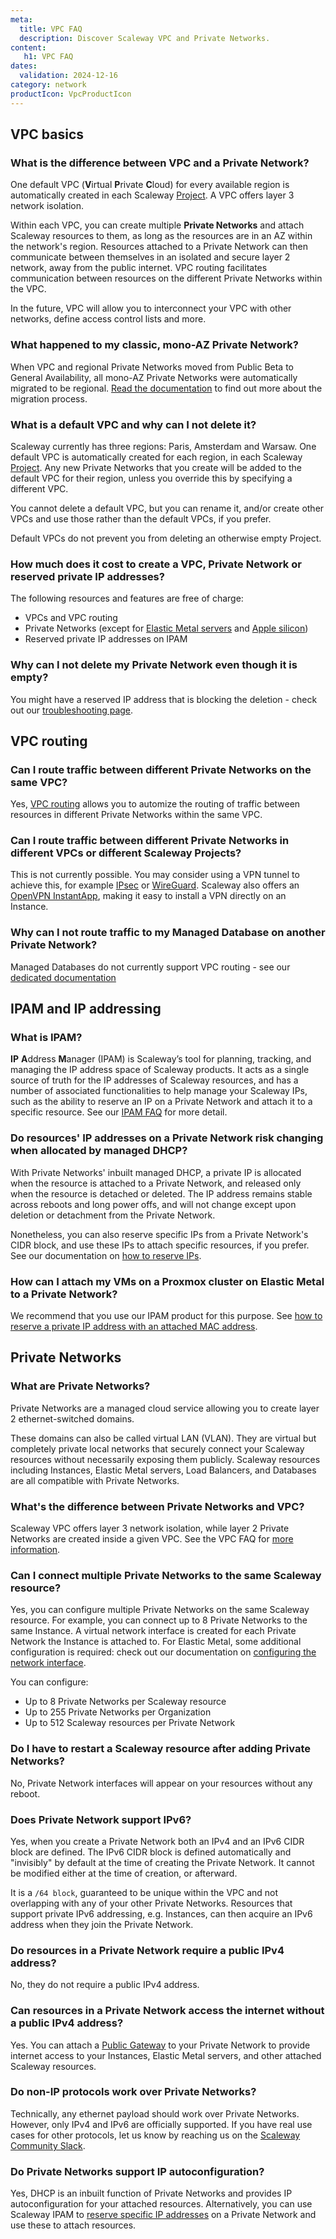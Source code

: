 ```yaml
---
meta:
  title: VPC FAQ
  description: Discover Scaleway VPC and Private Networks.
content:
   h1: VPC FAQ
dates:
  validation: 2024-12-16
category: network
productIcon: VpcProductIcon
---
```


## VPC basics

### What is the difference between VPC and a Private Network?

One default VPC (**V**irtual **P**rivate **C**loud) for every available region is automatically created in each Scaleway [Project](/organizations-and-projects/concepts/#project). A VPC offers layer 3 network isolation.

Within each VPC, you can create multiple **Private Networks** and attach Scaleway resources to them, as long as the resources are in an AZ within the network's region. Resources attached to a Private Network can then communicate between themselves in an isolated and secure layer 2 network, away from the public internet. VPC routing facilitates communication between resources on the different Private Networks within the VPC.

<Lightbox src="scaleway-vpc-pn-diag.webp" alt="A diagram shows that several Private Networks exist within a single VPC" size="small"/>

In the future, VPC will allow you to interconnect your VPC with other networks, define access control lists and more.

### What happened to my classic, mono-AZ Private Network?

When VPC and regional Private Networks moved from Public Beta to General Availability, all mono-AZ Private Networks were automatically migrated to be regional. [Read the documentation](/vpc/reference-content/vpc-migration/) to find out more about the migration process.

### What is a default VPC and why can I not delete it?

Scaleway currently has three regions: Paris, Amsterdam and Warsaw. One default VPC is automatically created for each region, in each Scaleway [Project](/organizations-and-projects/concepts/#project). Any new Private Networks that you create will be added to the default VPC for their region, unless you override this by specifying a different VPC.

You cannot delete a default VPC, but you can rename it, and/or create other VPCs and use those rather than the default VPCs, if you prefer. 

<Message type="note">
Default VPCs do not prevent you from deleting an otherwise empty Project.
</Message>

### How much does it cost to create a VPC, Private Network or reserved private IP addresses?

The following resources and features are free of charge:

- VPCs and VPC routing
- Private Networks (except for [Elastic Metal servers](https://www.scaleway.com/en/pricing/elastic-metal/) and [Apple silicon](https://www.scaleway.com/en/pricing/apple-silicon/))
- Reserved private IP addresses on IPAM

### Why can I not delete my Private Network even though it is empty?

You might have a reserved IP address that is blocking the deletion - check out our [troubleshooting page](/vpc/troubleshooting/cant-delete-vpc-pn/).

## VPC routing

### Can I route traffic between different Private Networks on the same VPC?

Yes, [VPC routing](/vpc/concepts#routing) allows you to automize the routing of traffic between resources in different Private Networks within the same VPC.

### Can I route traffic between different Private Networks in different VPCs or different Scaleway Projects?

This is not currently possible. You may consider using a VPN tunnel to achieve this, for example [IPsec](https://en.wikipedia.org/wiki/IPsec) or [WireGuard](https://en.wikipedia.org/wiki/WireGuard). Scaleway also offers an [OpenVPN InstantApp](/tutorials/openvpn-instant-app/), making it easy to install a VPN directly on an Instance.

### Why can I not route traffic to my Managed Database on another Private Network?

Managed Databases do not currently support VPC routing - see our [dedicated documentation](/vpc/reference-content/understanding-routing/#limitations)

## IPAM and IP addressing

### What is IPAM?

**IP** **A**ddress **M**anager (IPAM) is Scaleway’s tool for planning, tracking, and managing the IP address space of Scaleway products. It acts as a single source of truth for the IP addresses of Scaleway resources, and has a number of associated functionalities to help manage your Scaleway IPs, such as the ability to reserve an IP on a Private Network and attach it to a specific resource. See our [IPAM FAQ](/faq/ipam/) for more detail.

### Do resources' IP addresses on a Private Network risk changing when allocated by managed DHCP?

With Private Networks' inbuilt managed DHCP, a private IP is allocated when the resource is attached to a Private Network, and released only when the resource is detached or deleted. The IP address remains stable across reboots and long power offs, and will not change except upon deletion or detachment from the Private Network.

Nonetheless, you can also reserve specific IPs from a Private Network's CIDR block, and use these IPs to attach specific resources, if you prefer. See our documentation on [how to reserve IPs](/ipam/how-to/reserve-ip/).

### How can I attach my VMs on a Proxmox cluster on Elastic Metal to a Private Network?

We recommend that you use our IPAM product for this purpose. See [how to reserve a private IP address with an attached MAC address](/ipam/how-to/reserve-ip/#how-to-reserve-a-private-ip-address-with-an-attached-mac-address).

## Private Networks

### What are Private Networks?

Private Networks are a managed cloud service allowing you to create layer 2 ethernet-switched domains.

These domains can also be called virtual LAN (VLAN). They are virtual but completely private local networks that securely connect your Scaleway resources without necessarily exposing them publicly. Scaleway resources including Instances, Elastic Metal servers, Load Balancers, and Databases are all compatible with Private Networks.

### What's the difference between Private Networks and VPC?

Scaleway VPC offers layer 3 network isolation, while layer 2 Private Networks are created inside a given VPC. See the VPC FAQ for [more information](/faq/vpc/).

### Can I connect multiple Private Networks to the same Scaleway resource?

Yes, you can configure multiple Private Networks on the same Scaleway resource. For example, you can connect up to 8 Private Networks to the same Instance. A virtual network interface is created for each Private Network the Instance is attached to. For Elastic Metal, some additional configuration is required: check out our documentation on [configuring the network interface](/elastic-metal/how-to/use-private-networks/#how-to-configure-the-network-interface-on-your-elastic-metal-server-for-private-networks).

You can configure:
- Up to 8 Private Networks per Scaleway resource
- Up to 255 Private Networks per Organization
- Up to 512 Scaleway resources per Private Network

### Do I have to restart a Scaleway resource after adding Private Networks?

No, Private Network interfaces will appear on your resources without any reboot.

### Does Private Network support IPv6?

Yes, when you create a Private Network both an IPv4 and an IPv6 CIDR block are defined. The IPv6 CIDR block is defined automatically and "invisibly" by default at the time of creating the Private Network. It cannot be modified either at the time of creation, or afterward.

It is a `/64 block`, guaranteed to be unique within the VPC and not overlapping with any of your other Private Networks. Resources that support private IPv6 addressing, e.g. Instances, can then acquire an IPv6 address when they join the Private Network.

### Do resources in a Private Network require a public IPv4 address?

No, they do not require a public IPv4 address.

### Can resources in a Private Network access the internet without a public IPv4 address?

Yes. You can attach a [Public Gateway](/public-gateways/how-to/create-a-public-gateway/) to your Private Network to provide internet access to your Instances, Elastic Metal servers, and other attached Scaleway resources.

### Do non-IP protocols work over Private Networks?

Technically, any ethernet payload should work over Private Networks. However, only IPv4 and IPv6 are officially supported. If you have real use cases for other protocols, let us know by reaching us on the [Scaleway Community Slack](https://scaleway-community.slack.com/).

### Do Private Networks support IP autoconfiguration?

Yes, DHCP is an inbuilt function of Private Networks and provides IP autoconfiguration for your attached resources. Alternatively, you can use Scaleway IPAM to [reserve specific IP addresses](/ipam/how-to/reserve-ip/) on a Private Network and use these to attach resources.